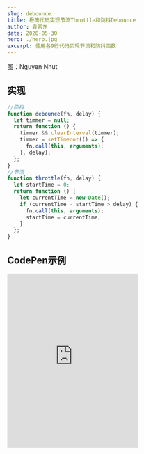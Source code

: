```yaml
---
slug: debounce
title: 极简代码实现节流Throttle和防抖Debounce
author: 袁官东
date: 2020-05-30
hero: ./hero.jpg
excerpt: 使用各9行代码实现节流和防抖函数
---
```


<div className={"img-desc"}>图：Nguyen Nhut</div>

## 实现

```js
//防抖
function debounce(fn, delay) {
  let timmer = null;
  return function () {
    timmer && clearInterval(timmer);
    timmer = setTimeout(() => {
      fn.call(this, arguments);
    }, delay);
  };
}
//节流
function throttle(fn, delay) {
  let startTime = 0;
  return function () {
    let currentTime = new Date();
    if (currentTime - startTime > delay) {
      fn.call(this, arguments);
      startTime = currentTime;
    }
  };
}
```

## CodePen示例
<iframe
  class="art-container"
  height="400"
  data-testid="ne-thirdparty-reader-iframe"
  src="https://codepen.io/favori/embed/abmmpWr"
  frameborder="0"
  allowfullscreen=""
></iframe>